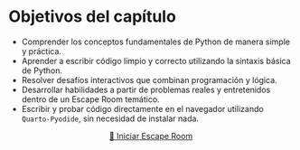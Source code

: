 # Objetivos del capítulo

- Comprender los conceptos fundamentales de Python de manera simple y práctica.  
- Aprender a escribir código limpio y correcto utilizando la sintaxis básica de Python.  
- Resolver desafíos interactivos que combinan programación y lógica.  
- Desarrollar habilidades a partir de problemas reales y entretenidos dentro de un Escape Room temático.  
- Escribir y probar código directamente en el navegador utilizando `Quarto-Pyodide`, sin necesidad de instalar nada.


<center>
<a href="rooms/0.html" class="btn btn-warning btn-lg w-100">🚀 Iniciar Escape Room</a>
</center>
